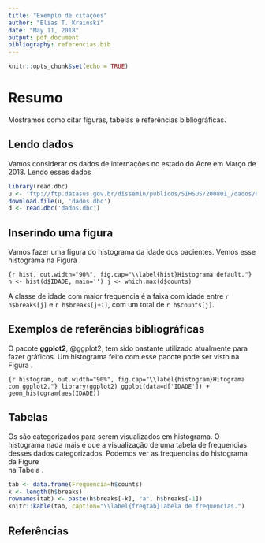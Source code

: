 ```yaml
---
title: "Exemplo de citações"
author: "Elias T. Krainski"
date: "May 11, 2018"
output: pdf_document
bibliography: referencias.bib
---
```


```r
knitr::opts_chunk$set(echo = TRUE)
```

# Resumo 

Mostramos como citar figuras, tabelas e referências bibliográficas.

## Lendo dados 

Vamos considerar os dados de internações no estado do Acre em Março de 2018. 
Lendo esses dados 

```r
library(read.dbc)
u <- 'ftp://ftp.datasus.gov.br/dissemin/publicos/SIHSUS/200801_/dados/RDAC1803.dbc'
download.file(u, 'dados.dbc')
d <- read.dbc('dados.dbc')
```

## Inserindo uma figura

Vamos fazer uma figura do histograma da idade dos pacientes. 
Vemos esse histograma na Figura \ref{hist}. 

```{r hist, out.width="90%", fig.cap="\\label{hist}Histograma default."}
h <- hist(d$IDADE, main='')
j <- which.max(d$counts)
```

A classe de idade com maior frequencia é a faixa com idade entre `r h$breaks[j]` 
e `r h$breaks[j+1]`, com um total de `r h$counts[j]`. 

## Exemplos de referências bibliográficas 

O pacote **ggplot2**, @ggplot2, tem sido bastante utilizado atualmente 
para fazer gráficos. 
Um histograma feito com esse pacote pode ser visto na Figura \ref{histogram}.

```{r histogram, out.width="90%", fig.cap="\\label{histogram}Hitograma com ggplot2."}
library(ggplot2)
ggplot(data=d['IDADE']) + geom_histogram(aes(IDADE))
```

## Tabelas 

Os são categorizados para serem visualizados em histograma. 
O histograma nada mais é que a visualização de uma 
tabela de frequencias desses dados categorizados. 
Podemos ver as frequencias do histograma da Figure \ref{hist}  
na Tabela \ref{freqtab}. 

```r
tab <- data.frame(Frequencia=h$counts)
k <- length(h$breaks)
rownames(tab) <- paste(h$breaks[-k], "a", h$breaks[-1])
knitr::kable(tab, caption="\\label{freqtab}Tabela de frequencias.")
```

## Referências 

